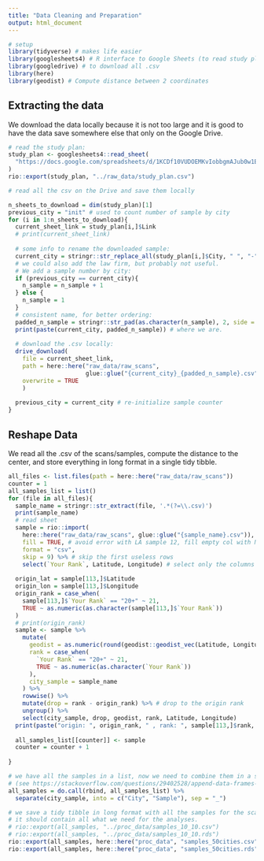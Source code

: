 ```yaml
---
title: "Data Cleaning and Preparation"
output: html_document
---
```



```r

# setup
library(tidyverse) # makes life easier
library(googlesheets4) # R interface to Google Sheets (to read study plan)
library(googledrive) # to download all .csv
library(here)
library(geodist) # Compute distance between 2 coordinates

```

## Extracting the data

We download the data locally because it is not too large and it is good to have the data save somewhere else that only on the Google Drive.  

```r

# read the study plan:
study_plan <- googlesheets4::read_sheet(
  "https://docs.google.com/spreadsheets/d/1KCDf10VUDOEMKvIobbgmAJub0w1ETslf4oVmrzS8wQQ/edit#gid=0"
)
rio::export(study_plan, "../raw_data/study_plan.csv")

```

```r

# read all the csv on the Drive and save them locally

n_sheets_to_download = dim(study_plan)[1]
previous_city = "init" # used to count number of sample by city
for (i in 1:n_sheets_to_download){
  current_sheet_link = study_plan[i,]$Link
  # print(current_sheet_link)
  
  # some info to rename the downloaded sample:
  current_city = stringr::str_replace_all(study_plan[i,]$City, " ", "-" ) # add city in filename
  # we could also add the law firm, but probably not useful. 
  # We add a sample number by city:
  if (previous_city == current_city){
    n_sample = n_sample + 1
  } else {
    n_sample = 1
  }
  # consistent name, for better ordering:
  padded_n_sample = stringr::str_pad(as.character(n_sample), 2, side = "left", pad = "0") 
  print(paste(current_city, padded_n_sample)) # where we are.
  
  # download the .csv locally:
  drive_download(
    file = current_sheet_link, 
    path = here::here("raw_data/raw_scans",
                      glue::glue("{current_city}_{padded_n_sample}.csv")),
    overwrite = TRUE
    )
  
  previous_city = current_city # re-initialize sample counter
}


```


## Reshape Data

We read all the .csv of the scans/samples, compute the distance to the center, and store everything in long format in a single tidy tibble.  


```r

all_files <- list.files(path = here::here("raw_data/raw_scans"))
counter = 1
all_samples_list = list()
for (file in all_files){
  sample_name = stringr::str_extract(file, '.*(?=\\.csv)')
  print(sample_name)
  # read sheet
  sample = rio::import(
    here::here("raw_data/raw_scans", glue::glue("{sample_name}.csv")),
    fill = TRUE, # avoid error with LA sample 12, fill empty col with NAs
    format = "csv",
    skip = 9) %>% # skip the first useless rows
    select(`Your Rank`, Latitude, Longitude) # select only the columns we need
  
  origin_lat = sample[113,]$Latitude
  origin_lon = sample[113,]$Longitude
  origin_rank = case_when(
    sample[113,]$`Your Rank` == "20+" ~ 21,
    TRUE ~ as.numeric(as.character(sample[113,]$`Your Rank`))
  )
  # print(origin_rank)
  sample <- sample %>% 
    mutate(
      geodist = as.numeric(round(geodist::geodist_vec(Latitude, Longitude, origin_lat, origin_lon)/1000, 4)), # /1000 for km
      rank = case_when(
        `Your Rank` == "20+" ~ 21,
        TRUE ~ as.numeric(as.character(`Your Rank`))
      ),
      city_sample = sample_name
    ) %>%
    rowwise() %>%
    mutate(drop = rank - origin_rank) %>% # drop to the origin rank
    ungroup() %>%
    select(city_sample, drop, geodist, rank, Latitude, Longitude)
  print(paste("origin: ", origin_rank, " , rank: ", sample[113,]$rank, ", drop: ", sample[113,]$drop))
  
  all_samples_list[[counter]] <- sample
  counter = counter + 1
  
}

# we have all the samples in a list, now we need to combine them in a single tibble:
# (see https://stackoverflow.com/questions/29402528/append-data-frames-together-in-a-for-loop/29419402)
all_samples = do.call(rbind, all_samples_list) %>%
  separate(city_sample, into = c("City", "Sample"), sep = "_")

# we save a tidy tibble in long format with all the samples for the scans
# it should contain all what we need for the analyses.
# rio::export(all_samples, "../proc_data/samples_10_10.csv")
# rio::export(all_samples, "../proc_data/samples_10_10.rds")
rio::export(all_samples, here::here("proc_data", "samples_50cities.csv"))
rio::export(all_samples, here::here("proc_data", "samples_50cities.rds"))


```










